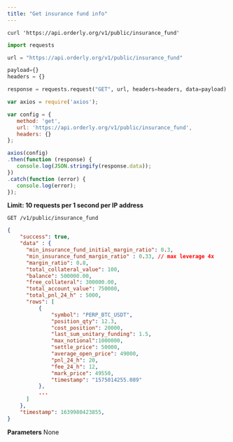 ```yaml
---
title: "Get insurance fund info"
---
```


<RequestExample>

```shell shell
curl 'https://api.orderly.org/v1/public/insurance_fund'
```

```python python
import requests

url = "https://api.orderly.org/v1/public/insurance_fund"

payload={}
headers = {}

response = requests.request("GET", url, headers=headers, data=payload)
```
```javascript javascript
var axios = require('axios');

var config = {
   method: 'get',
   url: 'https://api.orderly.org/v1/public/insurance_fund',
   headers: {}
};

axios(config)
.then(function (response) {
   console.log(JSON.stringify(response.data));
})
.catch(function (error) {
   console.log(error);
});

```
</RequestExample>

**Limit: 10 requests per 1 second per IP address**

`GET /v1/public/insurance_fund`


<ResponseExample>
 
```json Response
{
    "success": true,
    "data" : {
      "min_insurance_fund_initial_margin_ratio": 0.3,
      "min_insurance_fund_margin_ratio" : 0.33, // max leverage 4x
      "margin_ratio": 0.8,
      "total_collateral_value": 100,
      "balance": 500000.00,
      "free_collateral": 300000.00,
      "total_account_value": 750000,
      "total_pnl_24_h" : 5000,
      "rows": [
          {
              "symbol": "PERP_BTC_USDT",
              "position_qty": 12.3,
              "cost_position": 20000,
              "last_sum_unitary_funding": 1.5,
              "max_notional":1000000,
              "settle_price": 50000,
              "average_open_price": 49000,
              "pnl_24_h": 20,
              "fee_24_h": 12,
              "mark_price": 49550,
              "timestamp": "1575014255.089"
          },
          ...
      ]
    },
    "timestamp": 1639980423855,  
}
```
</ResponseExample>

**Parameters**
None



